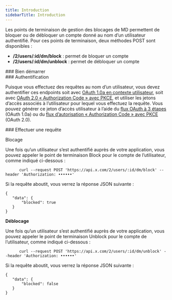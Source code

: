 ```yaml
---
title: Introduction
sidebarTitle: Introduction
---
```


Les points de terminaison de gestion des blocages de MD permettent de bloquer ou de débloquer un compte donné au nom d’un utilisateur authentifié. Pour ces points de terminaison, deux méthodes POST sont disponibles :

- **/2/users/:id/dm/block** : permet de bloquer un compte
- **/2/users/:id/dm/unblock** : permet de débloquer un compte

<div id="getting-started">
  ### Bien démarrer
</div>

<div id="authentication">
  ### Authentification
</div>

Puisque vous effectuez des requêtes au nom d’un utilisateur, vous devez authentifier ces endpoints soit avec [OAuth 1.0a en contexte utilisateur](/fr/resources/fundamentals/authentication#obtaining-access-tokens-using-3-legged-oauth-flow), soit avec [OAuth 2.0 « Authorization Code » avec PKCE](/fr/resources/fundamentals/authentication#oauth-2-0-authorization-code-flow-with-pkce-2), et utiliser les jetons d’accès associés à l’utilisateur pour lequel vous effectuez la requête. Vous pouvez générer ce jeton d’accès utilisateur à l’aide du [flux OAuth à 3 étapes](https://developer.x.com/resources/fundamentals/authentication/obtaining-user-access-tokens) (OAuth 1.0a) ou du [flux d’autorisation « Authorization Code » avec PKCE](/fr/resources/fundamentals/authentication#oauth-2-0-authorization-code-flow-with-pkce-2) (OAuth 2.0).

<div id="making-a-request">
  ### Effectuer une requête
</div>

Blocage

Une fois qu’un utilisateur s’est authentifié auprès de votre application, vous pouvez appeler le point de terminaison Block pour le compte de l’utilisateur, comme indiqué ci-dessous :

```
      curl --request POST 'https://api.x.com/2/users/:id/dm/block' --header 'Authorization: ••••••'
```

Si la requête aboutit, vous verrez la réponse JSON suivante :

```
{
   "data": {
       "blocked": true
   }
}
```

**Déblocage**

Une fois qu’un utilisateur s’est authentifié auprès de votre application, vous pouvez appeler le point de terminaison Unblock pour le compte de l’utilisateur, comme indiqué ci-dessous :

```
      curl --request POST 'https://api.x.com/2/users/:id/dm/unblock' --header 'Authorization: ••••••'
```

Si la requête aboutit, vous verrez la réponse JSON suivante :

```
{
   "data": {
       "blocked": false
   }
}
```